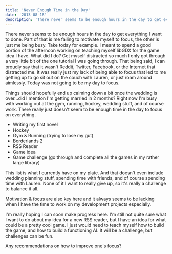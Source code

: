 ```yaml
---
title: 'Never Enough Time in the Day'
date: '2013-08-18'
description: 'There never seems to be enough hours in the day to get everything I want to done.'
---
```


There never seems to be enough hours in the day to get everything I want to done. Part of that is me failing to motivate myself to focus, the other is just me being busy. Take today for example. I meant to spend a good portion of the afternoon working on teaching myself libGDX for the game idea I have. What did I do? Get myself distracted so much I only got through a very little bit of the one tutorial I was going through. That being said, I can proudly say that it wasn't Reddit, Twitter, Facebook, or the Internet that distracted me. It was really just my lack of being able to focus that led to me getting up to go sit out on the couch with Lauren, or just roam around aimlessly. Today was not going to be my day to focus.

Things should hopefully end up calming down a bit once the wedding is over...did I mention I'm getting married in 2 months? Right now I'm busy with working out at the gym, running, hockey, wedding stuff, and of course work. There really just doesn't seem to be enough time in the day to focus on everything.

-   Writing my first novel
-   Hockey
-   Gym & Running (trying to lose my gut)
-   Borderlands 2
-   RSS Reader
-   Game idea
-   Game challenge (go through and complete all the games in my rather large library)

This list is what I currently have on my plate. And that doesn't even include wedding planning stuff, spending time with friends, and of course spending time with Lauren. None of it I want to really give up, so it's really a challenge to balance it all.

Motivation & focus are also key here and it always seems to be lacking when I have the time to work on my development projects especially.

I'm really hoping I can soon make progress here. I'm still not quite sure what I want to do about my idea for a new RSS reader, but I have an idea for what could be a pretty cool game. I just would need to teach myself how to build the game, and how to build a functioning AI. It will be a challenge, but challenges can be fun.

Any recommendations on how to improve one's focus?
